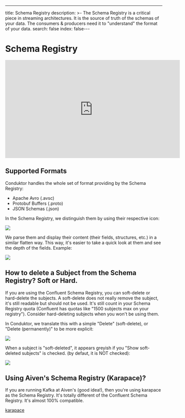 ---
title: Schema Registry
description: >-
  The Schema Registry is a critical piece in streaming architectures. It is the
  source of truth of the schemas of your data. The consumers & producers need it
  to "understand" the format of your data.
search: false
index: false---

# Schema Registry

<iframe width="560" height="315" src="https://www.youtube.com/embed/qE_rcDm2H3w" title="YouTube video player" frameBorder="0" allow="accelerometer; autoplay; clipboard-write; encrypted-media; gyroscope; picture-in-picture" allowFullScreen></iframe>

## Supported Formats

Conduktor handles the whole set of format providing by the Schema Registry:

- Apache Avro (.avsc)
- Protobuf Buffers (.proto)
- JSON Schemas (.json)

In the Schema Registry, we distinguish them by using their respective icon:

![](../../assets/screenshot-2021-02-01-at-16.46.24.png)

We parse them and display their content (their fields, structures, etc.) in a similar flatten way. This way, it's easier to take a quick look at them and see the depth of the fields. Example:

![](../../assets/screenshot-2021-02-01-at-16.51.29.png)

## How to delete a Subject from the Schema Registry? Soft or Hard.

If you are using the Confluent Schema Registry, you can soft-delete or hard-delete the subjects. A soft-delete does not really remove the subject, it's still readable but should not be used. It's still count in your Schema Registry quota (Confluent has quotas like "1500 subjects max on your registry"). Consider hard-deleting subjects when you won't be using them.

In Conduktor, we translate this with a simple "Delete" (soft-delete), or "Delete (permanently)" to be more explicit:

![](../../assets/screenshot-2021-02-01-at-16.52.34.png)

When a subject is "soft-deleted", it appears greyish if you "Show soft-deleted subjects" is checked. (by defaut, it is NOT checked):

![](../../assets/screenshot-2021-02-01-at-16.55.40.png)

## Using Aiven's Schema Registry (Karapace)?

If you are running Kafka at Aiven's (good idea!), then you're using karapace as the Schema Registry. It's totally different of the Confluent Schema Registry. It's almost 100% compatible.

[karapace](https://github.com/aiven/karapace)
